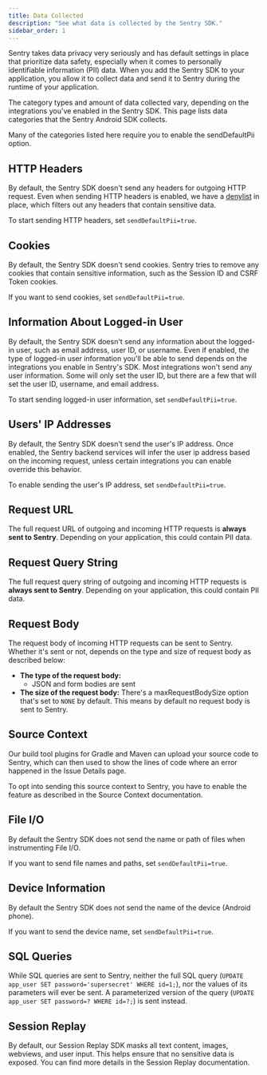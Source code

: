 ```yaml
---
title: Data Collected
description: "See what data is collected by the Sentry SDK."
sidebar_order: 1
---
```


Sentry takes data privacy very seriously and has default settings in place that prioritize data safety, especially when it comes to personally identifiable information (PII) data. When you add the Sentry SDK to your application, you allow it to collect data and send it to Sentry during the runtime of your application.

The category types and amount of data collected vary, depending on the integrations you've enabled in the Sentry SDK. This page lists data categories that the Sentry Android SDK collects.

Many of the categories listed here require you to enable the <PlatformLink to="/configuration/options/#send-default-pii">sendDefaultPii option</PlatformLink>.

## HTTP Headers

By default, the Sentry SDK doesn't send any headers for outgoing HTTP request. Even when sending HTTP headers is enabled, we have a [denylist](https://github.com/getsentry/sentry-java/blob/main/sentry/src/main/java/io/sentry/util/HttpUtils.java#L21-L34) in place, which filters out any headers that contain sensitive data.

To start sending HTTP headers, set <PlatformLink to="/configuration/options/#send-default-pii">`sendDefaultPii=true`</PlatformLink>.

## Cookies

By default, the Sentry SDK doesn't send cookies. Sentry tries to remove any cookies that contain sensitive information, such as the Session ID and CSRF Token cookies.

If you want to send cookies, set <PlatformLink to="/configuration/options/#send-default-pii">`sendDefaultPii=true`</PlatformLink>.

## Information About Logged-in User

By default, the Sentry SDK doesn't send any information about the logged-in user, such as email address, user ID, or username. Even if enabled, the type of logged-in user information you'll be able to send depends on the integrations you enable in Sentry's SDK. Most integrations won't send any user information. Some will only set the user ID, but there are a few that will set the user ID, username, and email address.

To start sending logged-in user information, set <PlatformLink to="/configuration/options/#send-default-pii">`sendDefaultPii=true`</PlatformLink>.

## Users' IP Addresses

By default, the Sentry SDK doesn't send the user's IP address. Once enabled, the Sentry backend services will infer the user ip address based on the incoming request, unless certain integrations you can enable override this behavior.

To enable sending the user's IP address, set <PlatformLink to="/configuration/options/#send-default-pii">`sendDefaultPii=true`</PlatformLink>.

## Request URL

The full request URL of outgoing and incoming HTTP requests is **always sent to Sentry**. Depending on your application, this could contain PII data.

## Request Query String

The full request query string of outgoing and incoming HTTP requests is **always sent to Sentry**. Depending on your application, this could contain PII data.

## Request Body

The request body of incoming HTTP requests can be sent to Sentry. Whether it's sent or not, depends on the type and size of request body as described below:

- **The type of the request body:**
  - JSON and form bodies are sent
- **The size of the request body:** There's a <PlatformLink to="/configuration/options/#max-request-body-size">maxRequestBodySize</PlatformLink> option that's set to `NONE` by default. This means by default no request body is sent to Sentry.

## Source Context

Our build tool plugins for Gradle and Maven can upload your source code to Sentry, which can then used to show the lines of code where an error happened in the Issue Details page.

To opt into sending this source context to Sentry, you have to enable the feature as described in <PlatformLink to="/source-context/">the Source Context documentation</PlatformLink>.

## File I/O

By default the Sentry SDK does not send the name or path of files when instrumenting File I/O.

If you want to send file names and paths, set <PlatformLink to="/configuration/options/#send-default-pii">`sendDefaultPii=true`</PlatformLink>.

## Device Information

By default the Sentry SDK does not send the name of the device (Android phone).

If you want to send the device name, set <PlatformLink to="/configuration/options/#send-default-pii">`sendDefaultPii=true`</PlatformLink>.

## SQL Queries

While SQL queries are sent to Sentry, neither the full SQL query (`UPDATE app_user SET password='supersecret' WHERE id=1;`), nor the values of its parameters will ever be sent. A parameterized version of the query (`UPDATE app_user SET password=? WHERE id=?;`) is sent instead.

## Session Replay

By default, our Session Replay SDK masks all text content, images, webviews, and user input. This helps ensure that no sensitive data is exposed. You can find <PlatformLink to="/session-replay/privacy/">more details in the Session Replay documentation</PlatformLink>.
